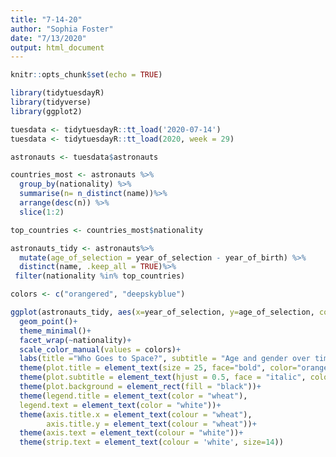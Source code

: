 ```yaml
---
title: "7-14-20"
author: "Sophia Foster"
date: "7/13/2020"
output: html_document
---
```


```r
knitr::opts_chunk$set(echo = TRUE)
```

```r
library(tidytuesdayR)
library(tidyverse)
library(ggplot2)
```

```r
tuesdata <- tidytuesdayR::tt_load('2020-07-14')
tuesdata <- tidytuesdayR::tt_load(2020, week = 29)

astronauts <- tuesdata$astronauts
```

```r
countries_most <- astronauts %>%
  group_by(nationality) %>%
  summarise(n= n_distinct(name))%>%
  arrange(desc(n)) %>%
  slice(1:2)

top_countries <- countries_most$nationality

astronauts_tidy <- astronauts%>%
  mutate(age_of_selection = year_of_selection - year_of_birth) %>%
  distinct(name, .keep_all = TRUE)%>%
 filter(nationality %in% top_countries)
```

```r
colors <- c("orangered", "deepskyblue")

ggplot(astronauts_tidy, aes(x=year_of_selection, y=age_of_selection, color = sex))+
  geom_point()+
  theme_minimal()+
  facet_wrap(~nationality)+
  scale_color_manual(values = colors)+
  labs(title ="Who Goes to Space?", subtitle = "Age and gender over time for astronauts from the world's leading countries in space", color="Sex:", x="Year of Selection", y="Age of Selection")+
  theme(plot.title = element_text(size = 25, face="bold", color="orangered"))+
  theme(plot.subtitle = element_text(hjust = 0.5, face = "italic", color="wheat", size = 15))+
  theme(plot.background = element_rect(fill = "black"))+
  theme(legend.title = element_text(color = "wheat"),
  legend.text = element_text(color = "white"))+
  theme(axis.title.x = element_text(colour = "wheat"),
        axis.title.y = element_text(colour = "wheat"))+
  theme(axis.text = element_text(colour = "white"))+
  theme(strip.text = element_text(colour = 'white', size=14))
```

